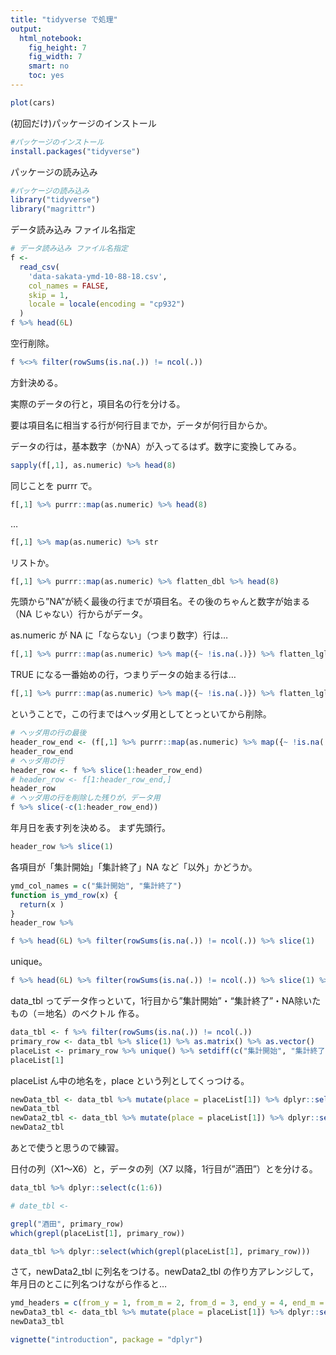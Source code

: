 ```yaml
---
title: "tidyverse で処理"
output: 
  html_notebook: 
    fig_height: 7
    fig_width: 7
    smart: no
    toc: yes
---
```


```r
plot(cars)
```

(初回だけ)パッケージのインストール
```r
#パッケージのインストール
install.packages("tidyverse")

```

パッケージの読み込み
```r
#パッケージの読み込み
library("tidyverse")
library("magrittr")
```

データ読み込み ファイル名指定
```r
# データ読み込み ファイル名指定
f <-
  read_csv(
    'data-sakata-ymd-10-88-18.csv',
    col_names = FALSE,
    skip = 1,
    locale = locale(encoding = "cp932")
  )
f %>% head(6L)
```

空行削除。
```r
f %<>% filter(rowSums(is.na(.)) != ncol(.))
```

方針決める。

実際のデータの行と，項目名の行を分ける。

要は項目名に相当する行が何行目までか，データが何行目からか。

データの行は，基本数字（かNA）が入ってるはず。数字に変換してみる。

```r
sapply(f[,1], as.numeric) %>% head(8)
```

同じことを purrr で。
```r
f[,1] %>% purrr::map(as.numeric) %>% head(8)
```

…
```r
f[,1] %>% map(as.numeric) %>% str
```

リストか。
```r
f[,1] %>% purrr::map(as.numeric) %>% flatten_dbl %>% head(8)
```


先頭から"NA"が続く最後の行までが項目名。その後のちゃんと数字が始まる（NA じゃない）行からがデータ。

as.numeric が NA に「ならない」（つまり数字）行は…
```r
f[,1] %>% purrr::map(as.numeric) %>% map({~ !is.na(.)}) %>% flatten_lgl %>% head(8)
```

TRUE になる一番始めの行，つまりデータの始まる行は…
```r
f[,1] %>% purrr::map(as.numeric) %>% map({~ !is.na(.)}) %>% flatten_lgl %>% which %>% min
```

ということで，この行まではヘッダ用としてとっといてから削除。
```r
# ヘッダ用の行の最後
header_row_end <- (f[,1] %>% purrr::map(as.numeric) %>% map({~ !is.na(.)}) %>% flatten_lgl %>% which %>% min)-1
header_row_end
# ヘッダ用の行
header_row <- f %>% slice(1:header_row_end)
# header_row <- f[1:header_row_end,]
header_row
# ヘッダ用の行を削除した残りが，データ用
f %>% slice(-c(1:header_row_end))

```

年月日を表す列を決める。
まず先頭行。
```r
header_row %>% slice(1)
```

各項目が「集計開始」「集計終了」NA など「以外」かどうか。
```r
ymd_col_names = c("集計開始", "集計終了")
function is_ymd_row(x) {
  return(x )
}
header_row %>% 
```


```r
f %>% head(6L) %>% filter(rowSums(is.na(.)) != ncol(.)) %>% slice(1)
```

unique。
```r
f %>% head(6L) %>% filter(rowSums(is.na(.)) != ncol(.)) %>% slice(1) %>% as.matrix() %>% as.vector() %>% unique()
```

data_tbl ってデータ作っといて，1行目から"集計開始"・"集計終了"・NA除いたもの（＝地名）のベクトル 作る。
```r
data_tbl <- f %>% filter(rowSums(is.na(.)) != ncol(.))
primary_row <- data_tbl %>% slice(1) %>% as.matrix() %>% as.vector()
placeList <- primary_row %>% unique() %>% setdiff(c("集計開始", "集計終了")) %>% na.omit()
placeList[1]
```

placeList ん中の地名を，place という列としてくっつける。
```r
newData_tbl <- data_tbl %>% mutate(place = placeList[1]) %>% dplyr::select(place, everything())
newData_tbl
newData2_tbl <- data_tbl %>% mutate(place = placeList[1]) %>% dplyr::select(c(1:6), place, which(grepl("酒田", primary_row)))
newData2_tbl
```

あとで使うと思うので練習。

日付の列（X1〜X6）と，データの列（X7 以降，1行目が"酒田"）とを分ける。
```r
data_tbl %>% dplyr::select(c(1:6))

# date_tbl <- 
```

```r
grepl("酒田", primary_row)
which(grepl(placeList[1], primary_row))
```

```r
data_tbl %>% dplyr::select(which(grepl(placeList[1], primary_row)))
```

さて，newData2_tbl に列名をつける。newData2_tbl の作り方アレンジして，年月日のとこに列名つけながら作ると…
```r
ymd_headers = c(from_y = 1, from_m = 2, from_d = 3, end_y = 4, end_m = 5, end_d = 6)
newData3_tbl <- data_tbl %>% mutate(place = placeList[1]) %>% dplyr::select(ymd_headers, place, which(grepl("酒田", primary_row)))
newData3_tbl
```

```r
vignette("introduction", package = "dplyr") 
```

